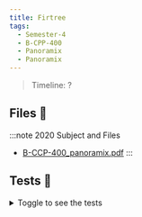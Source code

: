 ```yaml
---
title: Firtree
tags:
  - Semester-4
  - B-CPP-400
  - Panoramix
  - Panoramix
---
```

> Timeline: ?


## Files 📂

:::note 2020 Subject and Files
- [B-CCP-400_panoramix.pdf](https://github.com/Studio-17/Epitech-Subjects/raw/main/Semester-4/B-CPP-400/Panoramix/Panoramix/B-CCP-400_panoramix.pdf)
:::

## Tests 🤖
<details>
  <summary>Toggle to see the tests</summary>
  <div>
Yo
  </div>
</details>

